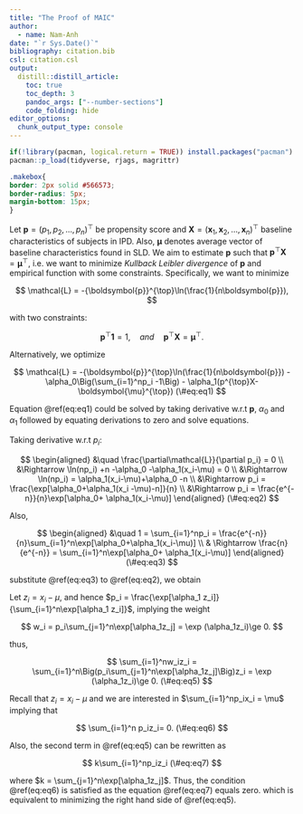 ```yaml
---
title: "The Proof of MAIC"
author:
  - name: Nam-Anh
date: "`r Sys.Date()`"
bibliography: citation.bib
csl: citation.csl
output:
  distill::distill_article:
    toc: true
    toc_depth: 3
    pandoc_args: ["--number-sections"]
    code_folding: hide
editor_options: 
  chunk_output_type: console
---
```


\newcommand{\tp}[1]{{#1}^{\top}}
\newcommand{\bf}[1]{\boldsymbol{#1}}


```r
if(!library(pacman, logical.return = TRUE)) install.packages("pacman")
pacman::p_load(tidyverse, rjags, magrittr)
```

```css
.makebox{
border: 2px solid #566573;
border-radius: 5px; 
margin-bottom: 15px;
}
```


Let $\bf{p} = \tp{(p_1,p_2,\dots,p_n)}$ be propensity score and $\bf X = \tp{(\bf{x}_1,\bf{x}_2, \dots, \bf{x}_n)}$ baseline characteristics of subjects in IPD. Also, $\bf{\mu}$ denotes average vector of baseline characteristics found in SLD. We aim to estimate $\bf p$ such that $\tp{\bf{p}}\bf{X} = \tp{\bf{\mu}}$, i.e. we want to minimize *Kullback Leibler divergence* of $\bf p$ and empirical function with some constraints. Specifically, we want to minimize 

$$
\mathcal{L} = -\tp{\bf{p}}\ln(\frac{1}{n\bf{p}}),
$$

with two constraints:

$$
\tp{\bf{p}}\bf{1} = 1, \quad and \quad \tp{\bf{p}}\bf{X} = \tp{\bf{\mu}}.
$$ 

Alternatively, we optimize 

$$
\mathcal{L} = -\tp{\bf{p}}\ln(\frac{1}{n\bf{p}}) - \alpha_0\Big(\sum_{i=1}^np_i -1\Big) - \alpha_1(p^{\top}X-\boldsymbol{\mu}^{\top})
(\#eq:eq1)
$$

Equation \@ref(eq:eq1) could be solved by taking derivative w.r.t $\bf{p}$, $\alpha_0$ and $\alpha_1$ followed by equating derivations to zero and solve equations. 

Taking derivative w.r.t $p_i$:

$$
\begin{aligned}
&\quad \frac{\partial\mathcal{L}}{\partial p_i} = 0 \\
&\Rightarrow \ln(np_i) +n -\alpha_0 -\alpha_1(x_i-\mu) = 0 \\
&\Rightarrow \ln(np_i) = \alpha_1(x_i-\mu)+\alpha_0 -n \\
&\Rightarrow p_i = \frac{\exp[\alpha_0+\alpha_1(x_i -\mu)-n]}{n} \\
&\Rightarrow p_i = \frac{e^{-n}}{n}\exp[\alpha_0+ \alpha_1(x_i-\mu)]
\end{aligned}
(\#eq:eq2)
$$

Also,

$$
\begin{aligned}
&\quad 1 = \sum_{i=1}^np_i = \frac{e^{-n}}{n}\sum_{i=1}^n\exp[\alpha_0+\alpha_1(x_i-\mu)] \\
& \Rightarrow \frac{n}{e^{-n}} = \sum_{i=1}^n\exp[\alpha_0+ \alpha_1(x_i-\mu)]
\end{aligned}
(\#eq:eq3)
$$

substitute \@ref(eq:eq3) to \@ref(eq:eq2), we obtain 

::: {.makebox}
\begin{equation}
p_i = \frac{\exp[\alpha_0+\alpha_1(x_i - \mu)]}{\sum_{i=1}^n\exp[\alpha_0 +\alpha_1(x_i-\mu)]}
(\#eq:eq4)
\end{equation}
:::

Let $z_i = x_i-\mu$, and hence $p_i = \frac{\exp[\alpha_1 z_i]}{\sum_{i=1}^n\exp[\alpha_1 z_i]}$, implying the weight

$$
w_i = p_i\sum_{j=1}^n\exp[\alpha_1z_j] = \exp (\alpha_1z_i)\ge 0.
$$

thus,

$$
\sum_{i=1}^nw_iz_i = \sum_{i=1}^n\Big(p_i\sum_{j=1}^n\exp[\alpha_1z_j]\Big)z_i = \exp (\alpha_1z_i)\ge 0.
(\#eq:eq5)
$$

Recall that $z_i = x_i-\mu$ and we are interested in $\sum_{i=1}^np_ix_i = \mu$ implying that 

$$
\sum_{i=1}^n p_iz_i= 0.
(\#eq:eq6)
$$

Also, the second term in \@ref(eq:eq5) can be rewritten as 

$$
k\sum_{i=1}^np_iz_i
(\#eq:eq7)
$$

where $k = \sum_{j=1}^n\exp[\alpha_1z_j]$. Thus, the condition \@ref(eq:eq6) is satisfied as the equation \@ref(eq:eq7) equals zero. which is equivalent to minimizing the right hand side of \@ref(eq:eq5).



